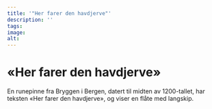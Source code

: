 ```yaml
---
title: '"Her farer den havdjerve"'
description: ''
tags:
image: 
alt: 
---
```



# «Her farer den havdjerve»

<Container stil="initial side">
    En runepinne fra Bryggen i Bergen, datert til midten av 1200-tallet, har teksten «Her farer den havdjerve», og viser en flåte med langskip. 
</Container>